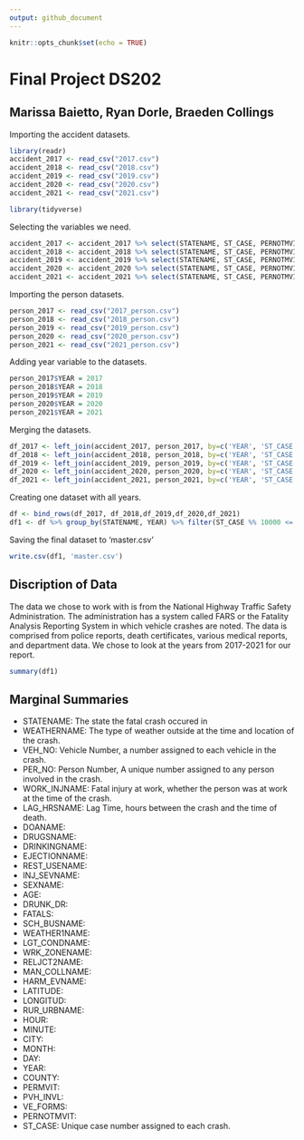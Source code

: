 ```yaml
---
output: github_document
---
```



```r
knitr::opts_chunk$set(echo = TRUE)
```

# Final Project DS202
## Marissa Baietto, Ryan Dorle, Braeden Collings
Importing the accident datasets.
```r
library(readr)
accident_2017 <- read_csv("2017.csv")
accident_2018 <- read_csv("2018.csv")
accident_2019 <- read_csv("2019.csv")
accident_2020 <- read_csv("2020.csv")
accident_2021 <- read_csv("2021.csv")
```

```r
library(tidyverse)
```

Selecting the variables we need.
```r
accident_2017 <- accident_2017 %>% select(STATENAME, ST_CASE, PERNOTMVIT, VE_FORMS, PVH_INVL, PERMVIT, COUNTY, CITY, MONTH, DAY, YEAR, HOUR, MINUTE, RUR_URBNAME, LATITUDE, LONGITUD, HARM_EVNAME, MAN_COLLNAME, RELJCT2NAME, WRK_ZONENAME, LGT_CONDNAME, WEATHER1NAME, SCH_BUSNAME, FATALS, DRUNK_DR)
accident_2018 <- accident_2018 %>% select(STATENAME, ST_CASE, PERNOTMVIT, VE_FORMS, PVH_INVL, PERMVIT, COUNTY, CITY, MONTH, DAY, YEAR, HOUR, MINUTE, RUR_URBNAME, LATITUDE, LONGITUD, HARM_EVNAME, MAN_COLLNAME, RELJCT2NAME, WRK_ZONENAME, LGT_CONDNAME, WEATHER1NAME, SCH_BUSNAME, FATALS, DRUNK_DR)
accident_2019 <- accident_2019 %>% select(STATENAME, ST_CASE, PERNOTMVIT, VE_FORMS, PVH_INVL, PERMVIT, COUNTY, CITY, MONTH, DAY, YEAR, HOUR, MINUTE, RUR_URBNAME, LATITUDE, LONGITUD, HARM_EVNAME, MAN_COLLNAME, RELJCT2NAME, WRK_ZONENAME, LGT_CONDNAME, WEATHER1NAME, SCH_BUSNAME, FATALS, DRUNK_DR)
accident_2020 <- accident_2020 %>% select(STATENAME, ST_CASE, PERNOTMVIT, VE_FORMS, PVH_INVL, PERMVIT, COUNTY, CITY, MONTH, DAY, YEAR, HOUR, MINUTE, RUR_URBNAME, LATITUDE, LONGITUD, HARM_EVNAME, MAN_COLLNAME, RELJCT2NAME, WRK_ZONENAME, LGT_CONDNAME, WEATHERNAME, SCH_BUSNAME, FATALS, DRUNK_DR)
accident_2021 <- accident_2021 %>% select(STATENAME, ST_CASE, PERNOTMVIT, VE_FORMS, PVH_INVL, PERMVIT, COUNTY, CITY, MONTH, DAY, YEAR, HOUR, MINUTE, RUR_URBNAME, LATITUDE, LONGITUD, HARM_EVNAME, MAN_COLLNAME, RELJCT2NAME, WRK_ZONENAME, LGT_CONDNAME, WEATHERNAME, SCH_BUSNAME, FATALS)
```

Importing the person datasets.
```r
person_2017 <- read_csv("2017_person.csv")
person_2018 <- read_csv("2018_person.csv")
person_2019 <- read_csv("2019_person.csv")
person_2020 <- read_csv("2020_person.csv")
person_2021 <- read_csv("2021_person.csv")
```

Adding year variable to the datasets.
```r
person_2017$YEAR = 2017
person_2018$YEAR = 2018
person_2019$YEAR = 2019
person_2020$YEAR = 2020
person_2021$YEAR = 2021
```


Merging the datasets.
```r
df_2017 <- left_join(accident_2017, person_2017, by=c('YEAR', 'ST_CASE'))
df_2018 <- left_join(accident_2018, person_2018, by=c('YEAR', 'ST_CASE'))
df_2019 <- left_join(accident_2019, person_2019, by=c('YEAR', 'ST_CASE'))
df_2020 <- left_join(accident_2020, person_2020, by=c('YEAR', 'ST_CASE'))
df_2021 <- left_join(accident_2021, person_2021, by=c('YEAR', 'ST_CASE'))
```

Creating one dataset with all years.
```r
df <- bind_rows(df_2017, df_2018,df_2019,df_2020,df_2021)
df1 <- df %>% group_by(STATENAME, YEAR) %>% filter(ST_CASE %% 10000 <= 200)
```

Saving the final dataset to 'master.csv'

```r
write.csv(df1, 'master.csv')
```

## Discription of Data
The data we chose to work with is from the National Highway Traffic Safety Administration. The administration has a system called FARS or the Fatality Analysis Reporting System in which vehicle crashes are noted. The data is comprised from police reports, death certificates, various medical reports, and department data. We chose to look at the years from 2017-2021 for our report. 
```r
summary(df1)
```

## Marginal Summaries
* STATENAME: The state the fatal crash occured in
* WEATHERNAME: The type of weather outside at the time and location of the crash.
* VEH_NO: Vehicle Number, a number assigned to each vehicle in the crash.
* PER_NO: Person Number, A unique number assigned to any person involved in the crash.
* WORK_INJNAME: Fatal injury at work, whether the person was at work at the time of the crash.
* LAG_HRSNAME: Lag Time, hours between the crash and the time of death.
* DOANAME:
* DRUGSNAME:
* DRINKINGNAME:      
* EJECTIONNAME:
* REST_USENAME:
* INJ_SEVNAME:
* SEXNAME:
* AGE:
* DRUNK_DR:
* FATALS:
* SCH_BUSNAME:
* WEATHER1NAME:
* LGT_CONDNAME:
* WRK_ZONENAME:      
* RELJCT2NAME:       
* MAN_COLLNAME:
* HARM_EVNAME:
* LATITUDE:
* LONGITUD:
* RUR_URBNAME:
* HOUR:
* MINUTE:
* CITY:
* MONTH:
* DAY:
* YEAR:
* COUNTY:
* PERMVIT:
* PVH_INVL:
* VE_FORMS:
* PERNOTMVIT:
* ST_CASE: Unique case number assigned to each crash.


